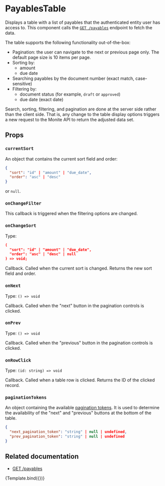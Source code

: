 
<Meta
  title="Payables/Payables — Table View"
  component={Table}
/>


# PayablesTable

Displays a table with a list of payables that the authenticated entity user has access to.
This component calls the [`GET /payables`](https://docs.monite.com/reference/get_payables_v1_payables_get) endpoint to fetch the data.

The table supports the following functionality out-of-the-box:
* Pagination: the user can navigate to the next or previous page only. The default page size is 10 items per page.
* Sorting by:
	* amount
	* due date
* Searching payables by the document number (exact match, case-sensitive)
* Filtering by:
	* document status (for example, `draft` or `approved`)
	* due date (exact date)

Search, sorting, filtering, and pagination are done at the server side rather than the client side.
That is, any change to the table display options triggers a new request to the Monite API to return the adjusted data set.

## Props

### `currentSort`

An object that contains the current sort field and order:
```json
{
  "sort": "id" | "amount" | "due_date",
  "order": "asc" | "desc"
}
```
or `null`.

### `onChangeFilter`
This callback is triggered when the filtering options are changed.

### `onChangeSort`

Type:
```json
(
  "sort": "id" | "amount" | "due_date",
  "order": "asc" | "desc" | null
) => void;
```

Callback. Called when the current sort is changed. Returns the new sort field and order.

### `onNext`
Type: `() => void`

Callback. Called when the "next" button in the pagination controls is clicked.

### `onPrev`
Type: `() => void`

Callback. Called when the "previous" button in the pagination controls is clicked.

### `onRowClick`
Type: `(id: string) => void`

Callback. Called when a table row is clicked. Returns the ID of the clicked record.

### `paginationTokens`

An object containing the available [pagination tokens](https://docs.monite.com/reference/getting-started-with-monite-api#pagination-sorting-and-filtering).
It is used to determine the availability of the "next" and "previous" buttons at the bottom of the table.

```json
{
  "next_pagination_token": "string" | null | undefined,
  "prev_pagination_token": "string" | null | undefined
}
```

## Related documentation
* [GET /payables](https://docs.monite.com/reference/get_payables_v1_payables_get)


<Canvas>
  <Story
    name='Default'
    args={{
      onRowClick: action('onRowClick'),
      onChangeSort: action('onChangeSort'),
      onChangeFilter: action('onChangeFilter')
    }}
  >
    {Template.bind({})}
  </Story>
</Canvas>
